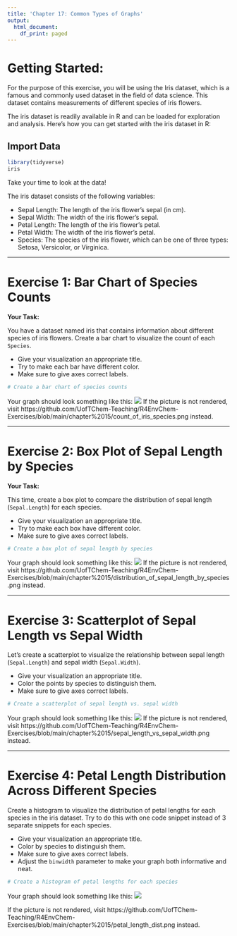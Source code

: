 ```yaml
---
title: 'Chapter 17: Common Types of Graphs'
output:
  html_document:
    df_print: paged
---
```


# Getting Started:

For the purpose of this exercise, you will be using the Iris dataset, which is a famous and commonly used dataset in the field of data science. This dataset contains measurements of different species of iris flowers. 

The iris dataset is readily available in R and can be loaded for exploration and analysis. Here's how you can get started with the iris dataset in R:

## Import Data

```r
library(tidyverse)
iris
```

Take your time to look at the data!

The iris dataset consists of the following variables:

-   Sepal Length: The length of the iris flower's sepal (in cm).
-   Sepal Width: The width of the iris flower's sepal.
-   Petal Length: The length of the iris flower's petal.
-   Petal Width: The width of the iris flower's petal.
-   Species: The species of the iris flower, which can be one of three types: Setosa, Versicolor, or Virginica.


------------------------------------------------------------------------

# Exercise 1: Bar Chart of Species Counts

**Your Task:**

You have a dataset named iris that contains information about different species of iris flowers. Create a bar chart to visualize the count of each `Species`. 

-   Give your visualization an appropriate title.
-   Try to make each bar have different color.
-   Make sure to give axes correct labels.

```r
# Create a bar chart of species counts

```


Your graph should look something like this:
![](count_of_iris_species.png)
If the picture is not rendered, visit https://github.com/UofTChem-Teaching/R4EnvChem-Exercises/blob/main/chapter%2015/count_of_iris_species.png instead.

------------------------------------------------------------------------

# Exercise 2: Box Plot of Sepal Length by Species

**Your Task:**

This time, create a box plot to compare the distribution of sepal length (`Sepal.Length`) for each species.

-   Give your visualization an appropriate title.
-   Try to make each box have different color.
-   Make sure to give axes correct labels.

```r
# Create a box plot of sepal length by species

```


Your graph should look something like this:
![](distribution_of_sepal_length_by_species.png)
If the picture is not rendered, visit https://github.com/UofTChem-Teaching/R4EnvChem-Exercises/blob/main/chapter%2015/distribution_of_sepal_length_by_species.png instead.


------------------------------------------------------------------------

# Exercise 3: Scatterplot of Sepal Length vs Sepal Width

Let's create a scatterplot to visualize the relationship between sepal length (`Sepal.Length`) and sepal width (`Sepal.Width`). 

-   Give your visualization an appropriate title.
-   Color the points by species to distinguish them.
-   Make sure to give axes correct labels.

```r
# Create a scatterplot of sepal length vs. sepal width

```

Your graph should look something like this:
![](sepal_length_vs_sepal_width.png)
If the picture is not rendered, visit https://github.com/UofTChem-Teaching/R4EnvChem-Exercises/blob/main/chapter%2015/sepal_length_vs_sepal_width.png instead.

------------------------------------------------------------------------

# Exercise 4: Petal Length Distribution Across Different Species

Create a histogram to visualize the distribution of petal lengths for each species in the iris dataset. 
Try to do this with one code snippet instead of 3 separate snippets for each species.

-   Give your visualization an appropriate title.
-   Color by species to distinguish them.
-   Make sure to give axes correct labels.
-   Adjust the `binwidth` parameter to make your graph both informative and neat.

```r
# Create a histogram of petal lengths for each species

```

Your graph should look something like this:
![](petal_length_dist.png)

If the picture is not rendered, visit https://github.com/UofTChem-Teaching/R4EnvChem-Exercises/blob/main/chapter%2015/petal_length_dist.png instead.

